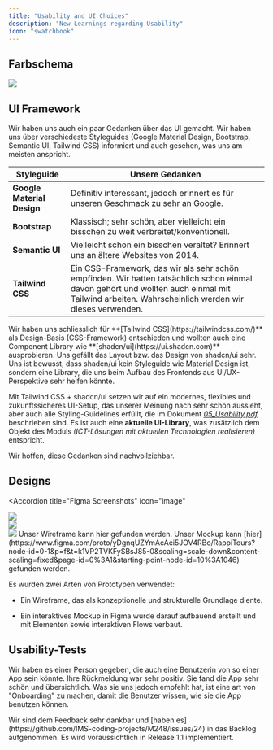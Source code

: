 ```yaml
---
title: "Usability and UI Choices"
description: "New Learnings regarding Usability"
icon: "swatchbook"
---
```



## Farbschema

<Frame caption="Das Farbschema das wir ausgewählt haben. Primary color: #F2EA7E, Secondary color: #BFA454, Complementary color: #402F29">
<img src="/images/Farbschema.png"/>
</Frame>

## UI Framework

Wir haben uns auch ein paar Gedanken über das UI gemacht. Wir haben uns über verschiedeste Styleguides (Google Material Design, Bootstrap, Semantic UI, Tailwind CSS) informiert und auch gesehen, was uns am meisten anspricht.

| Styleguide                 | Unsere Gedanken                                                                                                                                                                                  |
| -------------------------- | ------------------------------------------------------------------------------------------------------------------------------------------------------------------------------------------------ |
| **Google Material Design** | Definitiv interessant, jedoch erinnert es für unseren Geschmack zu sehr an Google.                                                                                                               |
| **Bootstrap**              | Klassisch; sehr schön, aber vielleicht ein bisschen zu weit verbreitet/konventionell.                                                                                                            |
| **Semantic UI**            | Vielleicht schon ein bisschen veraltet? Erinnert uns an ältere Websites von 2014.                                                                                                                |
| **Tailwind CSS**           | Ein CSS-Framework, das wir als sehr schön empfinden. Wir hatten tatsächlich schon einmal davon gehört und wollten auch einmal mit Tailwind arbeiten. Wahrscheinlich werden wir dieses verwenden. |


<Check>
Wir haben uns schliesslich für **[Tailwind CSS](https://tailwindcss.com/)** als Design-Basis (CSS-Framework) entschieden und wollten auch eine Component Library wie **[shadcn/ui](https://ui.shadcn.com)** ausprobieren. Uns gefällt das Layout bzw. das Design von shadcn/ui sehr.
</Check>

<Note>  
Uns ist bewusst, dass shadcn/ui kein Styleguide wie Material Design ist, sondern eine Library, die uns beim Aufbau des Frontends aus UI/UX-Perspektive sehr helfen könnte.  
</Note>

Mit Tailwind CSS + shadcn/ui setzen wir auf ein modernes, flexibles und zukunftssicheres UI-Setup, das unserer Meinung nach sehr schön aussieht, aber auch alle Styling-Guidelines erfüllt, die im Dokument *[05\_Usability.pdf](https://github.com/bwz-imst23a/m248/blob/main/01_Intro/11_Anforderungsspezifikation.pdf)* beschrieben sind.
Es ist auch eine **aktuelle UI-Library**, was zusätzlich dem Objekt des Moduls *(ICT-Lösungen mit aktuellen Technologien realisieren)* entspricht.

Wir hoffen, diese Gedanken sind nachvollziehbar.

## Designs

<Accordion
    title="Figma Screenshots"
    icon="image"
>
<Frame caption="Wireframe">
    <img src="/images/wireframe.png" />
</Frame>
<br/>
<Frame caption="Mockup">
    <img src="/images/mockup.png" />
</Frame>
<br/>
<Frame caption="Mockup Interactivity">
    <img src="/images/interactivity.png" />
</Frame>
</Accordion>


<CardGroup col="2">
<Card title="Wireframe" icon="file-vector" href="https://www.figma.com/proto/yDgnqUZYmAcAei5JOV4RBo/RappiTours?node-id=10-179&p=f&t=k1VP2TVKFySBsJ85-0&scaling=contain&content-scaling=fixed&page-id=10%3A179">
Unser Wireframe kann hier gefunden werden.
</Card>

<Card title="Mockup" icon="file-invoice" href="https://www.figma.com/proto/yDgnqUZYmAcAei5JOV4RBo/RappiTours?node-id=0-1&p=f&t=k1VP2TVKFySBsJ85-0&scaling=scale-down&content-scaling=fixed&page-id=0%3A1&starting-point-node-id=10%3A1046">
Unser Mockup kann [hier](https://www.figma.com/proto/yDgnqUZYmAcAei5JOV4RBo/RappiTours?node-id=0-1&p=f&t=k1VP2TVKFySBsJ85-0&scaling=scale-down&content-scaling=fixed&page-id=0%3A1&starting-point-node-id=10%3A1046) gefunden werden.
</Card>
</CardGroup>

Es wurden zwei Arten von Prototypen verwendet:

- Ein Wireframe, das als konzeptionelle und strukturelle Grundlage diente.

- Ein interaktives Mockup in Figma wurde darauf aufbauend erstellt und mit Elementen sowie interaktiven Flows verbaut.

## Usability-Tests

Wir haben es einer Person gegeben, die auch eine Benutzerin von so einer App sein könnte. Ihre Rückmeldung war sehr positiv. Sie fand die App sehr schön und übersichtlich. Was sie uns jedoch empfehlt hat, ist eine art von "Onboarding" zu machen, damit die Benutzer wissen, wie sie die App benutzen können. 

<Tip>
Wir sind dem Feedback sehr dankbar und [haben es](https://github.com/IMS-coding-projects/M248/issues/24) in das Backlog aufgenommen. Es wird voraussichtlich in Release 1.1 implementiert.
</Tip>
